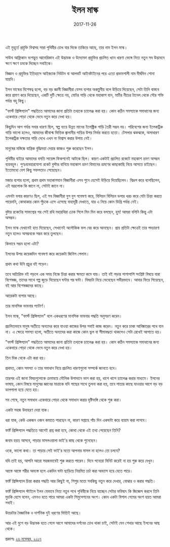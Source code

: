 ﻿---
title: ইলন মাস্ক
date: '2017-11-26'
tags: ['Person']
draft: false
---

এই মুহূর্তে প্রযুক্তি বিশ্বসহ সারা পৃথিবীর চোখ যার দিকে তাকিয়ে আছে, তার নাম ইলন মাস্ক।

সাউথ আফ্রিকান বংশদ্ভুত আমেরিকান এই উদ্ভাবক ও উদ্যোক্তা প্রযুক্তির প্রচলিত ধ্যান ধারণা ভেঙ্গে নিত্য নতুন সব উদ্ভাবনে ক্ষণে ক্ষণে চমকে দিচ্ছেন সবাইকে।

বিজ্ঞান ও প্রযুক্তির ইতিহাসে আইজ্যাক নিউটন বা আলবার্ট আইনষ্টাইনের পরে এতো প্রভাবশালী নাম দীর্ঘদিন শোনা যায়নি।

ইলন মাস্কের বিশেষত্ব হলো, বড় বড় জ্ঞানী বিজ্ঞানীরা যেসব ব্যপার অকল্পনীয় বলে উড়িয়ে দিয়েছেন, সেটা তিনি বাস্তবে করে প্রমাণ করে দিয়েছেন, একটি দুটি ক্ষেত্রে নয়, মোটর গাড়ি থেকে মহাকাশ যান, মাটির নীচের টানেল থেকে সৌর শক্তি পর্যন্ত বহু কিছু।

"ফার্স্ট প্রিন্সিপ্যাল" পদ্ধতিতে আমাদের জানা প্রতিটা তথ্যকে চ্যালেঞ্জ করা হয়। কোন কঠিন সমস্যাকে সমাধানের জন্য একেবারে গোড়া থেকে ভেবে নতুন করে দেখা হয়।

কিছুদিন আগ পর্যন্ত সবার ধারণা ছিল, স্বল্প ব্যয়ে উন্নত মানের ইলেক্ট্রিক গাড়ি তৈরী সম্ভব নয়। পরিবেশের জন্য ইলেকট্রিক গাড়ি ভালো হলেও, আমাদের জীবাশ্ম ভিত্তিক জ্বালানীর গাড়ির উপর নির্ভর করতে হতো। টেসলার ঝকঝকে, অসাধারণ ইলেকট্রিক দক্ষতার গাড়ি দেখে এখন না বিশ্বাস করার উপায় নেই।

মানুষের মস্তিষ্কে যান্ত্রিক বুদ্ধিমত্তা দেয়ার কাজও শুরু করেছেন ইলন।

পৃথিবীর বাইরে আমাদের বসতি সায়েন্স ফিকশনেই আটকে ছিল। কারণ একটাই প্রচলিত রকেটে মহাকাশ ভ্রমণ অসম্ভব ব্যয়বহুল। পুণঃব্যবহারযোগ্য রকেট বুস্টার বানিয়ে মহাকাশ ভ্রমণ বিমানের ভ্রমণের কাছাকাছি নিয়ে আসতে চাইছেন। ইতোমধ্যে বেশ কিছু সফলতাও পেয়েছেন।

মজার ব্যপার হলো, প্রথম প্রথম মহাকাশযান বিজ্ঞানীরা এসব শুনে হেসেই উড়িয়ে দিয়েছিলেন। বিদ্রূপ করে বলেছিলেন, এই ভদ্রলোক কি জানে না, সেটাই জানে না।

এমনটা বলার কারণও ছিল, এই সব বিজ্ঞানীরা যুগ যুগ গবেষণা করে, বিলিয়ন বিলিয়ন ডলার খরচ করে যেটা চিন্তা করতে পারেননি, কোথাকার কোন পুঁচকে এসে এসেছে বাহাদূরী দেখাতে, যার এ নিয়ে কোন ডিগ্রি পর্যন্ত নেই।

বুষ্টার রকেটের সাফল্যের পর সেই রথি মহারথিরা ঢোক গিলে মিন মিন করে বলছেন, হুম! আমরা বলিনি কিন্তু এটা অসম্ভব।

ইলন মাস্ক যেখানেই হাত দিয়েছেন, সেখানেই অলৌকিক ফল বের করে আনছেন। প্রায় প্রতিটা ক্ষেত্রেই তার পদচারণা নতুন হলেও অসম্ভবকে সম্ভব করে তুলছেন।

কিভাবে সম্ভব হলো এটা?

ইলনের উপর কয়েকদিন গবেষণা করে কয়েকটা জিনিস পেলাম।

প্রথম কথা উনি প্রচুর বই পড়েন।

তবে অতিরিক্ত বই পড়লে এক সময় নিজে চিন্তা করার ক্ষমতা কমে যায়। তাই বই পড়ার পাশাপাশি সংশ্লিষ্ট বিষয়ে যারা বিশেষজ্ঞ, তাদের সাথে গল্প জুড়ে দিয়েছেন ঘন্টার পর ঘন্টা। বিষয়টা নিয়ে ভেবেছেন গভীরভাবে। আবার ফিরে গিয়েছেন, বই আর বিশেষজ্ঞদের কাছে।

আরেকটা ব্যপার আছে।

তার মানসিক ভাবনার প্যাটার্ণ।

ইলন মাস্ক, "ফার্স্ট প্রিন্সিপ্যাল" বলে একধরণের মানসিক ভাবনার পদ্ধতি অনুসরণ করেন।

প্রচলিতভাবে মানুষ অতীতে অন্যদের করে যাওয়া কাজের উপর সবাই কাজ করেন। নতুন করে চাকা আবিষ্কারের পথে যান না। এ ক্ষেত্রে সমস্যা হলো, অতীতে অন্যদের করা কাজে কোন ভুল বা সীমাবদ্ধতা থাকলেও সেটা রেখেই আগাতে হয়।

"ফার্স্ট প্রিন্সিপ্যাল" পদ্ধতিতে আমাদের জানা প্রতিটা তথ্যকে চ্যালেঞ্জ করা হয়। কোন কঠিন সমস্যাকে সমাধানের জন্য একেবারে গোড়া থেকে ভেবে নতুন করে দেখা হয়।

তিন দিক থেকে এটা করা হয়।

প্রথমত, কোন সমস্যা ও তার সমাধান নিয়ে প্রচলিত ধারণাগুলো সম্পর্কে জানতে হবে।

তারপর এই জানা বিষয়গুলোকে ক্রমান্বয়ে মৌলিক উপাদানে ভাগ করা হয়, ধাপে ধাপে চ্যালেঞ্জ করার মাধ্যমে। ইলনের ভাষায়, কোন বিষয়ে মানুষের জ্ঞানের মাত্রাকে যদি গাছের সাথে তুলনা করা হয়, তবে পাতার কাছে যাওয়ার আগে বড় বড় ডালপালা হয়ে যেতে হয়।

সব শেষে, নতুন সমাধান একেবারে গোড়া থেকে সমাধান করার দৃষ্টিভঙ্গি থেকে শুরু করা।

একটা সহজ উদাহরণ দেয়া যাক।

ধরা যাক, কেউ একজন ওজন কমাতে পারছেন না, কারণ সপ্তাহে পাঁচ দিন একঘন্টা করে ব্যয়াম করা লাগবে।

ফার্ষ্ট প্রিন্সিপ্যাল পদ্ধতিতে আগেই প্রশ্ন করা হবে, কোথা থেকে এই তথ্য পেয়েছেন তিনি?

জবাব হয়ত আসবে, পাড়ার মাসলওয়ালা ভাই'র কাছ থেকে শুনেছেন।

ওকে, ভালো কথা। তা পাড়ার সেই ভাই'র মতো আপনার মাসল না হলেও তো চলবে?

যদি তাই হয়, আপনি আরো সহজভাবেই শুরু করতে পারেন। দিনে পনেরো মিনিট করেই না হয় শুরু করে দেখুন।

আস্তে আস্তে শরীর অভ্যস্ত হলে একদিন ঘন্টা ছাড়িয়ে নিয়মিত চর্চা করা অভ্যাস হয়ে যেতে পারে।

ফার্ষ্ট প্রিন্সিপ্যাল চিন্তা করার পদ্ধতি আর কিছুই না, শিশুর মতো সবকিছু নতুন করে দেখার, বোঝার ও করার পদ্ধতি।

ফার্ষ্ট প্রিন্সিপ্যাল স্টাইলে ইলন যেভাবে নিত্য নতুন পথে পৃথিবীকে নিয়ে যাচ্ছেন সেটার ভবিষ্যৎ কি জিজ্ঞেস করলে তিনি মুচকি হেসে বলেন, এমনও হতে পারে আমরা একটা সিমুলেশনের অংশ। কোন একটা বিশাল গেমের অংশ হয়ত আমরা সবাই।

উত্তরটার বৈজ্ঞানিক ও দার্শনিক দুই ধরণের ভিত্তিই আছে।

আর এই যুগে বড় উদ্ভাবক হতে গেলে আগে আমাদের দর্শনের চোখ থাকা চাই, সেটাই যেন শেখার আছে ইলনের আছ থেকে।

প্রকাশঃ [২৬ নভেম্বর, ২০১৭](https://www.facebook.com/ashraful.alam/posts/10154844977740583)
